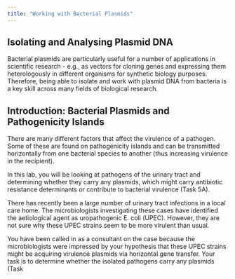 ```yaml
---
title: "Working with Bacterial Plasmids"
---
```


## Isolating and Analysing Plasmid DNA

Bacterial plasmids are particularly useful for a number of applications in scientific research - e.g., as vectors for cloning genes and expressing them heterologously in different organisms for synthetic biology purposes. Therefore, being able to isolate and work with plasmid DNA from bacteria is a key skill across many fields of biological research. 

## Introduction: Bacterial Plasmids and Pathogenicity Islands

There are many different factors that affect the virulence of a pathogen. Some of these are found on pathogenicity islands and can be transmitted horizontally from one bacterial species to another (thus increasing virulence in the recipient).

In this lab, you will be looking at pathogens of the urinary tract and determining whether they carry any plasmids, which might carry antibiotic resistance determinants or contribute to bacterial virulence (Task 5A). 

::: {.case-study title="Case Study 1"}

There has recently been a large number of urinary tract infections in a local care home. The microbiologists investigating these cases have identified the aetiological agent as uropathogenic E. coli (UPEC). However, they are not sure why these UPEC strains seem to be more virulent than usual.

You have been called in as a consultant on the case because the microbiologists were impressed by your hypothesis that these UPEC strains might be acquiring virulence plasmids via horizontal gene transfer. Your task is to determine whether the isolated pathogens carry any plasmids (Task 

:::
 

